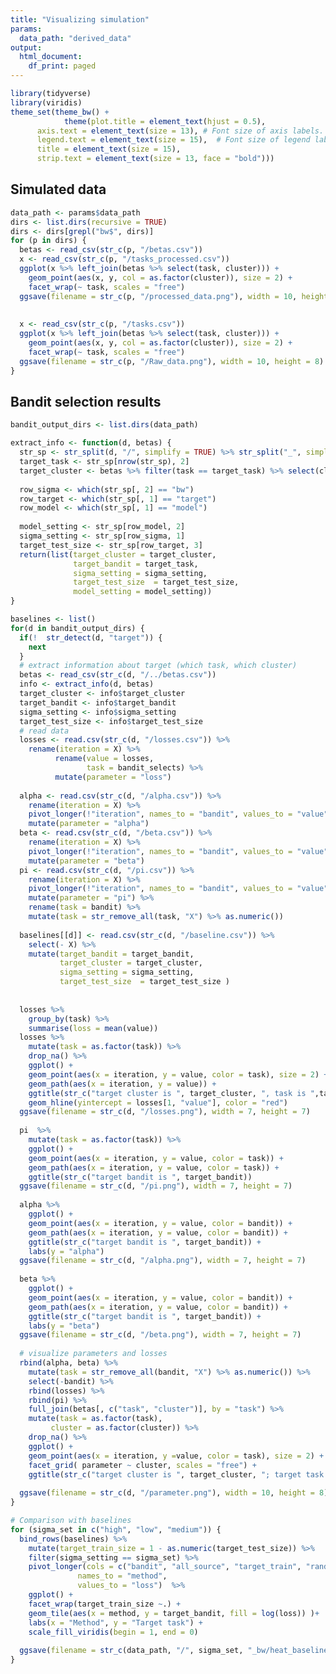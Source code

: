 ```yaml
---
title: "Visualizing simulation"
params:
  data_path: "derived_data"
output:
  html_document:
    df_print: paged
---
```

```r
library(tidyverse)
library(viridis)
theme_set(theme_bw() +
            theme(plot.title = element_text(hjust = 0.5),
      axis.text = element_text(size = 13), # Font size of axis labels.
      legend.text = element_text(size = 15),  # Font size of legend labels.
      title = element_text(size = 15),
      strip.text = element_text(size = 13, face = "bold")))
```


## Simulated data
```r
data_path <- params$data_path
dirs <- list.dirs(recursive = TRUE)
dirs <- dirs[grepl("bw$", dirs)]
for (p in dirs) {
  betas <- read_csv(str_c(p, "/betas.csv"))
  x <- read_csv(str_c(p, "/tasks_processed.csv"))
  ggplot(x %>% left_join(betas %>% select(task, cluster))) + 
    geom_point(aes(x, y, col = as.factor(cluster)), size = 2) + 
    facet_wrap(~ task, scales = "free")
  ggsave(filename = str_c(p, "/processed_data.png"), width = 10, height = 8)
  
  
  x <- read_csv(str_c(p, "/tasks.csv"))
  ggplot(x %>% left_join(betas %>% select(task, cluster))) + 
    geom_point(aes(x, y, col = as.factor(cluster)), size = 2) + 
    facet_wrap(~ task, scales = "free")
  ggsave(filename = str_c(p, "/Raw_data.png"), width = 10, height = 8)
}

```

## Bandit selection results

```r
bandit_output_dirs <- list.dirs(data_path)
```
```r
extract_info <- function(d, betas) {
  str_sp <- str_split(d, "/", simplify = TRUE) %>% str_split("_", simplify = TRUE)
  target_task <- str_sp[nrow(str_sp), 2]
  target_cluster <- betas %>% filter(task == target_task) %>% select(cluster) %>% unique %>% unlist
  
  row_sigma <- which(str_sp[, 2] == "bw")
  row_target <- which(str_sp[, 1] == "target")
  row_model <- which(str_sp[, 1] == "model")
  
  model_setting <- str_sp[row_model, 2]
  sigma_setting <- str_sp[row_sigma, 1]
  target_test_size <- str_sp[row_target, 3]
  return(list(target_cluster = target_cluster,
              target_bandit = target_task,
              sigma_setting = sigma_setting,
              target_test_size  = target_test_size,
              model_setting = model_setting))
}
```

```r
baselines <- list()
for(d in bandit_output_dirs) {
  if(!  str_detect(d, "target")) {
    next
  }
  # extract information about target (which task, which cluster)
  betas <- read_csv(str_c(d, "/../betas.csv"))
  info <- extract_info(d, betas)
  target_cluster <- info$target_cluster
  target_bandit <- info$target_bandit
  sigma_setting <- info$sigma_setting
  target_test_size <- info$target_test_size 
  # read data
  losses <- read.csv(str_c(d, "/losses.csv")) %>%
    rename(iteration = X) %>%
          rename(value = losses,
                 task = bandit_selects) %>%
          mutate(parameter = "loss")
  
  alpha <- read.csv(str_c(d, "/alpha.csv")) %>%
    rename(iteration = X) %>% 
    pivot_longer(!"iteration", names_to = "bandit", values_to = "value") %>%
    mutate(parameter = "alpha")
  beta <- read.csv(str_c(d, "/beta.csv")) %>%
    rename(iteration = X) %>% 
    pivot_longer(!"iteration", names_to = "bandit", values_to = "value") %>%
    mutate(parameter = "beta")
  pi <- read.csv(str_c(d, "/pi.csv")) %>%
    rename(iteration = X) %>% 
    pivot_longer(!"iteration", names_to = "bandit", values_to = "value") %>%
    mutate(parameter = "pi") %>%
    rename(task = bandit) %>%
    mutate(task = str_remove_all(task, "X") %>% as.numeric())
  
  baselines[[d]] <- read.csv(str_c(d, "/baseline.csv")) %>%
    select(- X) %>%
    mutate(target_bandit = target_bandit,
           target_cluster = target_cluster,
           sigma_setting = sigma_setting,
           target_test_size  = target_test_size )
    
    
  losses %>%
    group_by(task) %>%
    summarise(loss = mean(value))
  losses %>%
    mutate(task = as.factor(task)) %>%
    drop_na() %>%
    ggplot() +
    geom_point(aes(x = iteration, y = value, color = task), size = 2) +
    geom_path(aes(x = iteration, y = value)) +
    ggtitle(str_c("target cluster is ", target_cluster, ", task is ",target_bandit)) +
    geom_hline(yintercept = losses[1, "value"], color = "red")
  ggsave(filename = str_c(d, "/losses.png"), width = 7, height = 7)
  
  pi  %>%
    mutate(task = as.factor(task)) %>%
    ggplot() +
    geom_point(aes(x = iteration, y = value, color = task)) +
    geom_path(aes(x = iteration, y = value, color = task)) +
    ggtitle(str_c("target bandit is ", target_bandit))
  ggsave(filename = str_c(d, "/pi.png"), width = 7, height = 7)
  
  alpha %>% 
    ggplot() +
    geom_point(aes(x = iteration, y = value, color = bandit)) +
    geom_path(aes(x = iteration, y = value, color = bandit)) +
    ggtitle(str_c("target bandit is ", target_bandit)) +
    labs(y = "alpha")
  ggsave(filename = str_c(d, "/alpha.png"), width = 7, height = 7)
  
  beta %>% 
    ggplot() +
    geom_point(aes(x = iteration, y = value, color = bandit)) +
    geom_path(aes(x = iteration, y = value, color = bandit)) +
    ggtitle(str_c("target bandit is ", target_bandit)) +
    labs(y = "beta")
  ggsave(filename = str_c(d, "/beta.png"), width = 7, height = 7)
  
  # visualize parameters and losses
  rbind(alpha, beta) %>%
    mutate(task = str_remove_all(bandit, "X") %>% as.numeric()) %>%
    select(-bandit) %>%
    rbind(losses) %>%
    rbind(pi) %>%
    full_join(betas[, c("task", "cluster")], by = "task") %>%
    mutate(task = as.factor(task),
         cluster = as.factor(cluster)) %>%
    drop_na() %>%
    ggplot() +
    geom_point(aes(x = iteration, y =value, color = task), size = 2) +
    facet_grid( parameter ~ cluster, scales = "free") +
    ggtitle(str_c("target cluster is ", target_cluster, "; target task is ", target_bandit))
  
  ggsave(filename = str_c(d, "/parameter.png"), width = 10, height = 8)
}
```


```r

# Comparison with baselines
for (sigma_set in c("high", "low", "medium")) {
  bind_rows(baselines) %>%
    mutate(target_train_size = 1 - as.numeric(target_test_size)) %>%
    filter(sigma_setting == sigma_set) %>%
    pivot_longer(cols = c("bandit", "all_source", "target_train", "random_source"),
               names_to = "method",
               values_to = "loss")  %>%
    ggplot() +
    facet_wrap(target_train_size ~.) +
    geom_tile(aes(x = method, y = target_bandit, fill = log(loss)) )+
    labs(x = "Method", y = "Target task") +
    scale_fill_viridis(begin = 1, end = 0)
  
  ggsave(filename = str_c(data_path, "/", sigma_set, "_bw/heat_baseline.png"), width = 12, height = 7)
}

```
